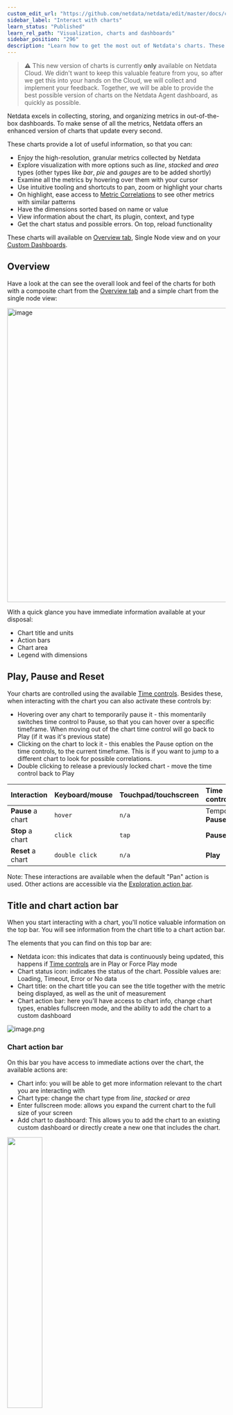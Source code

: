 ```yaml
---
custom_edit_url: "https://github.com/netdata/netdata/edit/master/docs/cloud/visualize/interact-new-charts.md"
sidebar_label: "Interact with charts"
learn_status: "Published"
learn_rel_path: "Visualization, charts and dashboards"
sidebar_position: "296"
description: "Learn how to get the most out of Netdata's charts. These charts will help you make sense of all themetrics at your disposal, helping you troubleshoot with real-time, per-second metric data"
---
```



> ⚠️ This new version of charts is currently **only** available on Netdata Cloud. We didn't want to keep this valuable
> feature from you, so after we get this into your hands on the Cloud, we will collect and implement your feedback.
> Together, we will be able to provide the best possible version of charts on the Netdata Agent dashboard, as quickly as
> possible.

Netdata excels in collecting, storing, and organizing metrics in out-of-the-box dashboards.
To make sense of all the metrics, Netdata offers an enhanced version of charts that update every second.

These charts provide a lot of useful information, so that you can:

- Enjoy the high-resolution, granular metrics collected by Netdata
- Explore visualization with more options such as _line_, _stacked_ and _area_ types (other types like _bar_, _pie_ and
  _gauges_ are to be added shortly)
- Examine all the metrics by hovering over them with your cursor
- Use intuitive tooling and shortcuts to pan, zoom or highlight your charts
- On highlight, ease access
  to [Metric Correlations](/docs/nightly/troubleshooting-and-machine-learning/metric-correlations) to
  see other metrics with similar patterns
- Have the dimensions sorted based on name or value
- View information about the chart, its plugin, context, and type
- Get the chart status and possible errors. On top, reload functionality

These charts will available
on [Overview tab](/docs/nightly/visualization,-charts-and-dashboards/home-overview-and-single-node-view), Single Node view and
on your [Custom Dashboards](/docs/nightly/visualization,-charts-and-dashboards/build-new-dashboards).

## Overview

Have a look at the can see the overall look and feel of the charts for both with a composite chart from
the [Overview tab](/docs/nightly/visualization,-charts-and-dashboards/home-overview-and-single-node-view) and a simple chart
from the single node view:

<img width="678" alt="image" src="https://user-images.githubusercontent.com/43294513/220913360-f3f2ac06-b715-4e99-a933-f3bcb776636f.png"/>

With a quick glance you have immediate information available at your disposal:

- Chart title and units
- Action bars
- Chart area
- Legend with dimensions

## Play, Pause and Reset

Your charts are controlled using the
available [Time controls](/docs/nightly/getting-started/concepts/visualization-date-and-time-controls#time-controls).
Besides these, when interacting with the chart you can also activate these controls by:

- Hovering over any chart to temporarily pause it - this momentarily switches time control to Pause, so that you can
  hover over a specific timeframe. When moving out of the chart time control will go back to Play (if it was it's
  previous state)
- Clicking on the chart to lock it - this enables the Pause option on the time controls, to the current timeframe. This
  is if you want to jump to a different chart to look for possible correlations.
- Double clicking to release a previously locked chart - move the time control back to Play

| Interaction       | Keyboard/mouse | Touchpad/touchscreen | Time control          |
|:------------------|:---------------|:---------------------|:----------------------|
| **Pause** a chart | `hover`        | `n/a`                | Temporarily **Pause** |
| **Stop** a chart  | `click`        | `tap`                | **Pause**             |
| **Reset** a chart | `double click` | `n/a`                | **Play**              |

Note: These interactions are available when the default "Pan" action is used. Other actions are accessible via
the [Exploration action bar](#exploration-action-bar).

## Title and chart action bar

When you start interacting with a chart, you'll notice valuable information on the top bar. You will see information
from the chart title to a chart action bar.

The elements that you can find on this top bar are:

- Netdata icon: this indicates that data is continuously being updated, this happens
  if [Time controls](/docs/nightly/getting-started/concepts/visualization-date-and-time-controls#time-controls)
  are in Play or Force Play mode
- Chart status icon: indicates the status of the chart. Possible values are: Loading, Timeout, Error or No data
- Chart title: on the chart title you can see the title together with the metric being displayed, as well as the unit of
  measurement
- Chart action bar: here you'll have access to chart info, change chart types, enables fullscreen mode, and the ability
  to add the chart to a custom dashboard

![image.png](https://images.zenhubusercontent.com/60b4ebb03f4163193ec31819/c8f5f0bd-5f84-4812-970b-0e4340f4773b)

### Chart action bar

On this bar you have access to immediate actions over the chart, the available actions are:

- Chart info: you will be able to get more information relevant to the chart you are interacting with
- Chart type: change the chart type from _line_, _stacked_ or _area_
- Enter fullscreen mode: allows you expand the current chart to the full size of your screen
- Add chart to dashboard: This allows you to add the chart to an existing custom dashboard or directly create a new one
  that includes the chart.

<img src="https://images.zenhubusercontent.com/60b4ebb03f4163193ec31819/65ac4fc8-3d8d-4617-8234-dbb9b31b4264" width="40%" height="40%" />

## Exploration action bar

When exploring the chart you will see a second action bar. This action bar is there to support you on this task. The
available actions that you can see are:

- Pan
- Highlight
- Horizontal and Vertical zooms
- In-context zoom in and out

<img src="https://images.zenhubusercontent.com/60b4ebb03f4163193ec31819/0417ad66-fcf6-42d5-9a24-e9392ec51f87" width="40%" height="40%" />

### Pan

Drag your mouse/finger to the right to pan backward through time, or drag to the left to pan forward in time. Think of
it like pushing the current timeframe off the screen to see what came before or after.

| Interaction | Keyboard | Mouse          | Touchpad/touchscreen |
|:------------|:---------|:---------------|:---------------------|
| **Pan**     | `n/a`    | `click + drag` | `touch drag`         |

### Highlight

Selecting timeframes is useful when you see an interesting spike or change in a chart and want to investigate further,
from looking at the same period of time on other charts/sections or triggering actions to help you troubleshoot with an
in-context action bar to help you troubleshoot (currently only available on
Single Node view). The available actions:

-

run [Metric Correlations](/docs/nightly/troubleshooting-and-machine-learning/metric-correlations)

- zoom in on the selected timeframe

[Metric Correlations](/docs/nightly/troubleshooting-and-machine-learning/metric-correlations)
will only be available if you respect the timeframe selection limitations. The selected duration pill together with the
button state helps visualize this.

<img src="https://images.zenhubusercontent.com/60b4ebb03f4163193ec31819/2ffc157d-0f0f-402e-80bb-5ffa8a2091d5" width="50%" height="50%" />

<p/>

| Interaction                        | Keyboard/mouse                                           | Touchpad/touchscreen |
|:-----------------------------------|:---------------------------------------------------------|:---------------------|
| **Highlight** a specific timeframe | `Alt + mouse selection` or `⌘ + mouse selection` (macOS) | `n/a`                |

### Zoom

Zooming in helps you see metrics with maximum granularity, which is useful when you're trying to diagnose the root cause
of an anomaly or outage. Zooming out lets you see metrics within the larger context, such as the last hour, day, or
week, which is useful in understanding what "normal" looks like, or to identify long-term trends, like a slow creep in
memory usage.

The actions above are _normal_ vertical zoom actions. We also provide an horizontal zoom action that helps you focus on
a
specific Y-axis area to further investigate a spike or dive on your charts.

![Y5IESOjD3s.gif](https://images.zenhubusercontent.com/60b4ebb03f4163193ec31819/f8722ee8-e69b-426c-8bcb-6cb79897c177)

| Interaction                                | Keyboard/mouse                       | Touchpad/touchscreen                                 |
|:-------------------------------------------|:-------------------------------------|:-----------------------------------------------------|
| **Zoom** in or out                         | `Shift + mouse scrollwheel`          | `two-finger pinch` <br />`Shift + two-finger scroll` |
| **Zoom** to a specific timeframe           | `Shift + mouse vertical selection`   | `n/a`                                                |
| **Horizontal Zoom** a specific Y-axis area | `Shift + mouse horizontal selection` | `n/a`                                                |

You also have two direct action buttons on the exploration action bar for in-context `Zoom in` and `Zoom out`.

## Other interactions

### Order dimensions legend

The bottom legend of the chart where you can see the dimensions of the chart can now be ordered by:

- Dimension name (Ascending or Descending)
- Dimension value (Ascending or Descending)

<img src="https://images.zenhubusercontent.com/60b4ebb03f4163193ec31819/d3031c35-37bc-46c1-bcf9-be29dea0b476" width="50%" height="50%" />

### Show and hide dimensions

Hiding dimensions simplifies the chart and can help you better discover exactly which aspect of your system might be
behaving strangely.

| Interaction                            | Keyboard/mouse  | Touchpad/touchscreen |
|:---------------------------------------|:----------------|:---------------------|
| **Show one** dimension and hide others | `click`         | `tap`                |
| **Toggle (show/hide)** one dimension   | `Shift + click` | `n/a`                |

### Resize

To resize the chart, click-and-drag the icon on the bottom-right corner of any chart. To restore the chart to its
original height,
double-click the same icon.

![AjqnkIHB9H.gif](https://images.zenhubusercontent.com/60b4ebb03f4163193ec31819/1bcc6a0a-a58e-457b-8a0c-e5d361a3083c)
